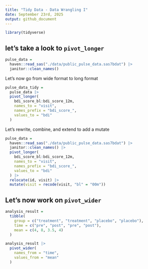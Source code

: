 ```yaml
---
title: "Tidy Data - Data Wrangling I"
date: September 23rd, 2025
output: github_document
---
```


```r
library(tidyverse)
```

## let's take a look to `pivot_longer`

```r
pulse_data =
  haven::read_sas("./data/public_pulse_data.sas7bdat") |> 
  janitor::clean_names()
```

Let's now go from wide format to long format

```r
pulse_data_tidy =
  pulse_data |> 
  pivot_longer(
    bdi_score_bl:bdi_score_12m, 
    names_to = "visit",
    names_prefix = "bdi_score_",
    values_to = "bdi"
  )
```

Let's rewrite, combine, and extend to add a mutate

```r
pulse_data =
  haven::read_sas("./data/public_pulse_data.sas7bdat") |> 
  janitor::clean_names() |> 
  pivot_longer(
    bdi_score_bl:bdi_score_12m, 
    names_to = "visit",
    names_prefix = "bdi_score_",
    values_to = "bdi"
  ) |> 
  relocate(id, visit) |> 
  mutate(visit = recode(visit, "bl" = "00m"))

```

## Let's now work on `pivot_wider`

```r
analysis_result =
  tibble(
    group = c("treatment", "treatment", "placebo", "placebo"),
    time = c("pre", "post", "pre", "post"),
    mean = c(4, 8, 3.5, 4)
  )

analysis_result |> 
  pivot_wider(
    names_from = "time",
    values_from = "mean"
  )
```


